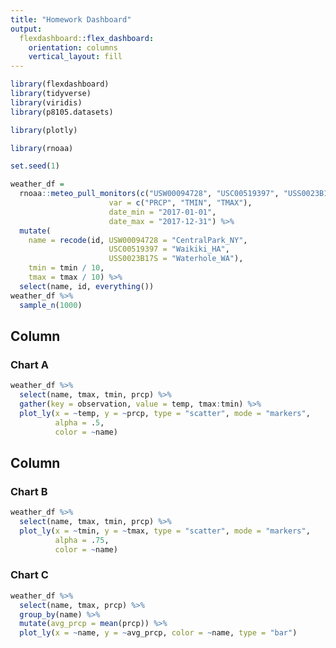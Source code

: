 ```yaml
---
title: "Homework Dashboard"
output: 
  flexdashboard::flex_dashboard:
    orientation: columns
    vertical_layout: fill
---
```


```r
library(flexdashboard)
library(tidyverse)
library(viridis)
library(p8105.datasets)

library(plotly)
```

```r
library(rnoaa)

set.seed(1)

weather_df = 
  rnoaa::meteo_pull_monitors(c("USW00094728", "USC00519397", "USS0023B17S"),
                      var = c("PRCP", "TMIN", "TMAX"), 
                      date_min = "2017-01-01",
                      date_max = "2017-12-31") %>%
  mutate(
    name = recode(id, USW00094728 = "CentralPark_NY", 
                      USC00519397 = "Waikiki_HA",
                      USS0023B17S = "Waterhole_WA"),
    tmin = tmin / 10,
    tmax = tmax / 10) %>%
  select(name, id, everything())
weather_df %>% 
  sample_n(1000)
```

Column {data-width=650}
-----------------------------------------------------------------------

### Chart A

```r
weather_df %>%
  select(name, tmax, tmin, prcp) %>% 
  gather(key = observation, value = temp, tmax:tmin) %>% 
  plot_ly(x = ~temp, y = ~prcp, type = "scatter", mode = "markers",
          alpha = .5,
          color = ~name)
```


Column {data-width=350}
-----------------------------------------------------------------------

### Chart B

```r
weather_df %>%
  select(name, tmax, tmin, prcp) %>% 
  plot_ly(x = ~tmin, y = ~tmax, type = "scatter", mode = "markers",
          alpha = .75,
          color = ~name)
```

### Chart C

```r
weather_df %>% 
  select(name, tmax, prcp) %>% 
  group_by(name) %>% 
  mutate(avg_prcp = mean(prcp)) %>% 
  plot_ly(x = ~name, y = ~avg_prcp, color = ~name, type = "bar")
```

